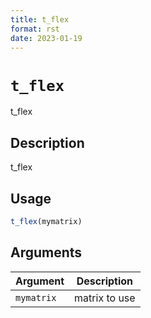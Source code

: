 ```yaml
--- 
title: t_flex 
format: rst 
date: 2023-01-19 
--- 
```

# `t_flex`

t_flex


## Description

t_flex


## Usage

```r
t_flex(mymatrix)
```


## Arguments

Argument      |Description
------------- |----------------
`mymatrix`     |     matrix to use


